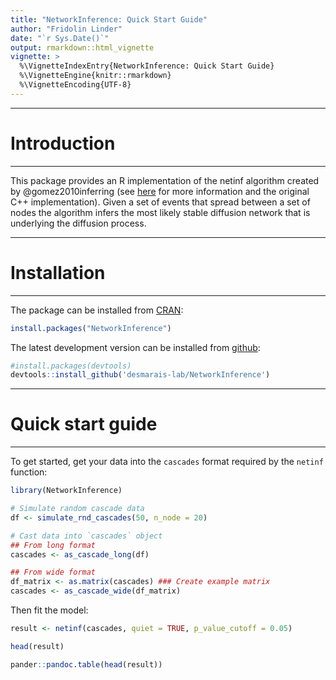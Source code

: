 ```yaml
---
title: "NetworkInference: Quick Start Guide"
author: "Fridolin Linder"
date: "`r Sys.Date()`"
output: rmarkdown::html_vignette
vignette: >
  %\VignetteIndexEntry{NetworkInference: Quick Start Guide}
  %\VignetteEngine{knitr::rmarkdown}
  %\VignetteEncoding{UTF-8}
---
```


---

# Introduction

---

This package provides an R implementation of the netinf algorithm 
created by @gomez2010inferring (see [here](http://snap.stanford.edu/netinf/) 
for more information and the original C++ implementation). Given a set of events 
that spread between a set of nodes the algorithm infers the most likely stable 
diffusion network that is underlying the diffusion process.

---

# Installation

---

The package can be installed from [CRAN](https://CRAN.R-project.org/):
```r
install.packages("NetworkInference")
```

The latest development version can be installed from 
[github](https://github.com/desmarais-lab/NetworkInference):
```r
#install.packages(devtools)
devtools::install_github('desmarais-lab/NetworkInference')
```

---

# Quick start guide

---

To get started, get your data into the `cascades` format required by the `netinf` 
function:

```r
library(NetworkInference)

# Simulate random cascade data
df <- simulate_rnd_cascades(50, n_node = 20)

# Cast data into `cascades` object
## From long format
cascades <- as_cascade_long(df)

## From wide format
df_matrix <- as.matrix(cascades) ### Create example matrix
cascades <- as_cascade_wide(df_matrix)
```

Then fit the model:
```r
result <- netinf(cascades, quiet = TRUE, p_value_cutoff = 0.05)
```

```r
head(result)
```
```r
pander::pandoc.table(head(result))
```

